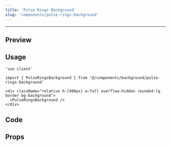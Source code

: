 ```yaml
---
title: 'Pulse Rings Background'
slug: 'components/pulse-rings-background'
---
```


---


## Preview

<ComponentBackground>
  <div className="relative h-[496px] w-full overflow-hidden rounded-lg border bg-background">
    <PulseRingsBackground />
  </div>
</ComponentBackground>

## Usage

```tsx
'use client'

import { PulseRingsBackground } from '@/components/background/pulse-rings-background'

<div className="relative h-[496px] w-full overflow-hidden rounded-lg border bg-background">
  <PulseRingsBackground />
</div>
```

## Code

<CodeSnippet componentPath="./src/components/background/pulse-rings-background.tsx" />

## Props

<AutoTypeTable
  path="./src/components/background/pulse-rings-background.tsx"
  name="PulseRingsBackgroundProps"
/>